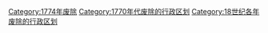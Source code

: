 [[Category:1774年废除|Category:1774年废除]]
[[Category:1770年代废除的行政区划|Category:1770年代废除的行政区划]]
[[Category:18世纪各年废除的行政区划|Category:18世纪各年废除的行政区划]]